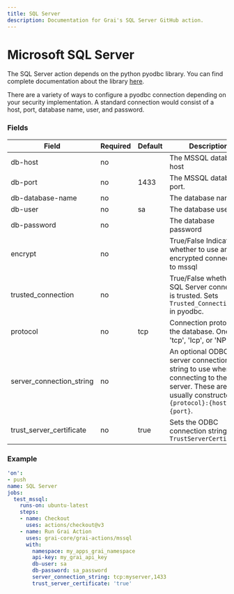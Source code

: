 ```yaml
---
title: SQL Server
description: Documentation for Grai's SQL Server GitHub action.
---
```


# Microsoft SQL Server

The SQL Server action depends on the python pyodbc library.
You can find complete documentation about the library [here](https://github.com/mkleehammer/pyodbc/wiki).

There are a variety of ways to configure a pyodbc connection depending on your security implementation.
A standard connection would consist of a host, port, database name, user, and password.

### Fields



| Field | Required | Default | Description |
|-----|-----|-----|-----|
| db-host | no |  | The MSSQL database host |
| db-port | no | 1433 | The MSSQL database port. |
| db-database-name | no |  | The database name |
| db-user | no | sa | The database user |
| db-password | no |  | The database password |
| encrypt | no |  | True/False Indicates whether to use an encrypted connection to mssql |
| trusted_connection | no |  | True/False whether the SQL Server connection is trusted. Sets `Trusted_Connection=yes` in pyodbc. |
| protocol | no | tcp | Connection protocol for the database. One of 'tcp', 'Icp', or 'NP' |
| server_connection_string | no |  | An optional ODBC server connection string to use when connecting to the server. These are usually constructed as `{protocol}:{host},{port}`. |
| trust_server_certificate | no | true | Sets the ODBC connection string `TrustServerCertificate` |




### Example



```yaml copy
'on':
- push
name: SQL Server
jobs:
  test_mssql:
    runs-on: ubuntu-latest
    steps:
    - name: Checkout
      uses: actions/checkout@v3
    - name: Run Grai Action
      uses: grai-core/grai-actions/mssql
      with:
        namespace: my_apps_grai_namespace
        api-key: my_grai_api_key
        db-user: sa
        db-password: sa_password
        server_connection_string: tcp:myserver,1433
        trust_server_certificate: 'true'

```
